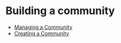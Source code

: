 # Building a community

- [Managing a Community](./managing-a-community.md)
- [Creating a Community](./creating-a-community/index.mdx)
